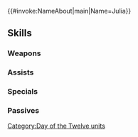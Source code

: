 {{#invoke:NameAbout|main|Name=Julia}}{{HeroPage Tabs}}
{{Hero Infobox
|Name=Julia
|Title=Scion of the Saint
|WeaponType=Red Tome
|MoveType=Flying
|Origin=Fire Emblem: Genealogy of the Holy War
|Gender=Female
|actorEN=Cassandra Lee Morris
|actorJP=佐倉綾音
|artist=hanusu
|additionDate=September 6, 2021
|releaseDate=September 7, 2021
|cv1=3
|cv2=7900100
|TagID=聖祭ユリア
|InternalID=702
|Properties=special,hat,specRate_202502
|description=Imperial princess, descended from Saint Heim of the 12 crusaders, and heir to the Book of Naga. Appears in Fire Emblem: Genealogy of the Holy War.
}}
{{Stats Page
|Lv1HP=17|Lv1ATK=12|Lv1SPD=9|Lv1DEF=3|Lv1RES=7
|GRHP=50|GRATK=70|GRSPD=60|GRDEF=30|GRRES=65
}}
==Skills==
===Weapons===
{{Weapons Table
|weapon1=Fire
|weapon1Default=1
|weapon1Unlock=1
|weapon2=Elfire
|weapon2Default=2
|weapon2Unlock=2
|weapon3=Luminous Grace
|weapon3Default=3
|weapon3Unlock=3
|weapon4=Luminous Grace+
|weapon4Default=5
|weapon4Unlock=5
}}
===Assists===
{{Assists Table
|assist1=Rally Resistance
|assist1Default=4
|assist1Unlock=3
|assist2=Rally Spd/Res
|assist2Unlock=4
|assist3=Rally Spd/Res+
|assist3Unlock=5
}}
===Specials===
{{Specials Table}}
===Passives===
{{Passives Table
|passiveA1=Atk/Spd Push 1
|passiveA2=Atk/Spd Push 2
|passiveA3=Atk/Spd Push 3
|passiveA4=Atk/Spd Push 4
|passiveA1Unlock=2
|passiveA2Unlock=3
|passiveA3Unlock=4
|passiveA4Unlock=5
|passiveB1=Light and Dark
|passiveB1Unlock=5
}}
{{Heroes Navbox}}
[[Category:Day of the Twelve units]]
